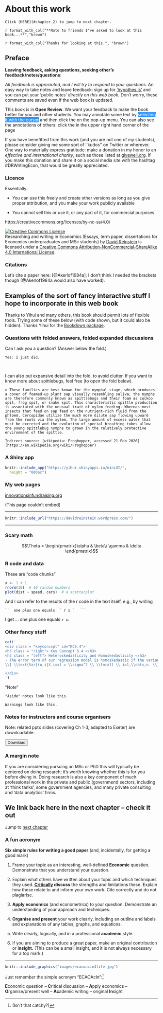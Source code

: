 # About this work {-}

```block2
Click [HERE](#chapter_2) to jump to next chapter.
```

`r format_with_col("**Note to friends I've asked to look at this book...**","brown")`

`r format_with_col("Thanks for looking at this.", "brown")`

## Preface {#preface}


**Leaving feedback, asking questions, seeking other's feedback/notes/questions:**

*All feedback is appreciated, and I will try to respond to your questions.* An easy way to take notes and leave feedback: sign up for ['hypothes.is'](https://web.hypothes.is/) and you can put your 'public notes' *directly on this web book.* Don't worry, these comments are saved even if the web book is updated.

<!--
(As noted at <https://www.econometrics-with-r.org/>; thanks for this example:)
-->

<div class = rmdreview>
This book is in <b>Open Review</b>. We want your feedback to make the book better for you and other students. You may annotate some text by <span style="background-color: #3297FD; color: white">selecting it with the cursor</span> and then click the <i class="h-icon-annotate"></i> on the pop-up menu. You can also see the annotations of others: click the <i class="h-icon-chevron-left"></i> in the upper right hand corner of the page <i class="fa fa-arrow-circle-right  fa-rotate-315" aria-hidden="true"></i>
</div>

If you have benefitted from this work (and you are not one of my students), please consider giving me some sort of ''kudos'' on Twitter or wherever. One way to materially express gratitude: make a donation in my honor to an *effective and international charity*, such as those listed at [givewell.org](givewell.org). If you make this donation and share it on a social media site with the hashtag #DRWritingEcon, that would be greatly appreciated.

### Licence {-}

Essentially:

- You can use this freely and create other versions as long as you give proper attribution, and you make your work publicly available

- You cannot sell this or use it, or any part of it, for commercial purposes

https://creativecommons.org/licenses/by-nc-sa/4.0/

<a rel="license" href="http://creativecommons.org/licenses/by-nc-sa/4.0/"><img alt="Creative Commons License" style="border-width:0" src="https://i.creativecommons.org/l/by-nc-sa/4.0/88x31.png" /></a><br /><span xmlns:dct="http://purl.org/dc/terms/" property="dct:title">Researching and writing in Economics (Essays, term paper, dissertations for Economics undergraduates and MSc students)</span> by <a xmlns:cc="http://creativecommons.org/ns#" href="https://github.com/daaronr/writing_econ_research" property="cc:attributionName" rel="cc:attributionURL">David Reinstein</a> is licensed under a <a rel="license" href="http://creativecommons.org/licenses/by-nc-sa/4.0/">Creative Commons Attribution-NonCommercial-ShareAlike 4.0 International License</a>.



### Citations

Let's cite a paper here: [@Akerlof1984a]; I don't think I needed the brackets though (@Akerlof1984a would also have worked).


## Examples of the sort of fancy interactive stuff I hope to incorporate in this web book

Thanks to Yihui and many others, this book should permit lots of flexible tools. Trying some of these below (with code shown, but it could also be hidden). Thanks Yihui for the [Bookdown package](https://bookdown.org/yihui/bookdown/).

### Questions with folded answers, folded expanded discussions

Can I ask you a question? (Answer below the fold.)

```block2

Yes: I just did.

```


\

I can also put expansive detail into the fold, to avoid clutter. If you want to know more about spittlebugs, feel free (to open the fold below).


```block2

> These families are best known for the nymphal stage, which produces a cover of foamed-up plant sap visually resembling saliva; the nymphs are therefore commonly known as spittlebugs and their foam as cuckoo spit, frog spit, or snake spit. This characteristic spittle production is associated with the unusual trait of xylem feeding. Whereas most insects that feed on sap feed on the nutrient-rich fluid from the phloem, Cercopidae utilize the much more dilute sap flowing upward from the roots via the xylem. The large amount of excess water that must be excreted and the evolution of special breathing tubes allow the young spittlebug nymphs to grown in the relatively protective environment of the spittle.

Indirect source: [wikipedia: Froghopper, accessed 21 Feb 2020](https://en.wikipedia.org/wiki/Froghopper)

```

### A Shiny app {-#shiny_test}

```r

knitr::include_app("https://yihui.shinyapps.io/miniUI/",
  height = "600px")

```

### My web pages {-}

[innovationsinfundraising.org](https://innovationsinfundraising.org/doku.php)

(This page couldn't embed)

***

```r

knitr::include_url("https://davidreinstein.wordpress.com/")

```

***

### Scary math {-}

$$\Theta = \begin{pmatrix}\alpha & \beta\\
\gamma & \delta
\end{pmatrix}$$

### R code and data {-}

These are "code chunks"

```r
x <- 1 + 1
rnorm(10)  # 10 random numbers
plot(dist ~ speed, cars)  # a scatterplot
```

And I can refer to the results of the r code in the text itself, e.g., by writing

````
``  one plus one equals  ` r x `   ``
````

I get ... one plus one equals `r x`.

### Other fancy stuff {-}


```r
cat('
<div class = "keyconcept" id="KC5.4">
<h3 class = "right"> Key Concept 5.4 </h3>
<h3 class = "left"> Heteroskedasticity and Homoskedasticity </h3>
- The error term of our regression model is homoskedastic if the variance of the conditional distribution of $u_i$ given $X_i$, $Var(u_i|X_i=x)$, is constant *for all* observations in our sample:
\\[ \\text{Var}(u_i|X_i=x) = \\sigma^2 \\ \\forall \\ i=1,\\dots,n. \\]

</div>
')
```

"Note"

```block2

"Aside" notes look like this.

```

```block2

Warnings look like this.

```

### Notes for instructors and course organisers {-}

Note: related pptx slides (covering Ch 1-3, adapted to Exeter) are downloadable:


<button onclick="window.open('Lecture1_intro_andyourtopic_exeter.pptx')">Download</button>

### A margin note

<div class="marginnote">
If you are considering pursuing an MSc or PhD this will typically be centered on doing research; it's worth knowing whether this is for you before diving in. Doing research is also a key component of much professional work in the private and public (government) sectors, including at 'think tanks', some government agencies, and many private consulting and 'data analytics' firms.
</div>


## We link back here in the next chapter -- check it out {#link_back}


Jump to [next chapter](#chapter_2)


### A fun acronym

**Six simple rules for writing a good paper** (and, incidentally, for getting a good mark)

1. Frame your topic as an interesting, well-defined **Economic** question. Demonstrate that you understand your question.

2. Explain what others have written about your topic and which techniques they used. **[Critically](#crit_examine) discuss** the strengths and limitations these. Explain how these relate to and inform your own work. Cite correctly and do not plagiarise.

3. **Apply economics** (and econometrics) to your question. Demonstrate an understanding of your approach and techniques.

4. **Organise and present** your work clearly, including an outline and labels and explanations of any tables, graphs, and equations.

5. Write clearly, logically, and in a professional **academic** style.

6. If you are aiming to produce a great paper, make an original contribution or **insight.** (This can be a small insight, and it is not always necessary for a top mark.)

***

```r

knitr::include_graphics("images/ecacoacin4life.jpg")

```

Just remember the simple acronym "ECAOAcIn":^[(Isn’t that catchy?)]

**E**conomic question -- **C**ritical discussion -- **A**pply economics --  **O**rganise/present well -- **Ac**ademic writing -- original **In**sight

